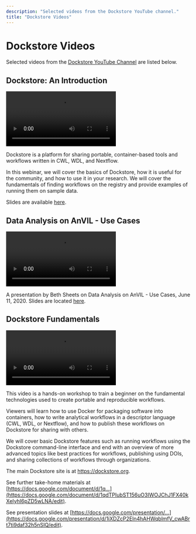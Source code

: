 ```yaml
---
description: "Selected videos from the Dockstore YouTube channel."
title: "Dockstore Videos"
---
```


# Dockstore Videos

Selected videos from the [Dockstore YouTube Channel](https://www.youtube.com/channel/UCFWNYqxQvVLAuZq8rdOSE4g) are listed below.

## Dockstore: An Introduction

<Video
  src="https://www.youtube.com/embed/1JWOVGzzgMc"
  title="Dockstore: An Introduction"
/>

Dockstore is a platform for sharing portable, container-based tools and workflows written in CWL, WDL, and Nextflow.

In this webinar, we will cover the basics of Dockstore, how it is useful for the community, and how to use it in your research. We will cover the fundamentals of finding workflows on the registry and provide examples of running them on sample data.

Slides are available [here](https://docs.google.com/presentation/d/1j4bB_bed5dJ36U3D5HQDHIewkpm_N5T-wSUlAAXj2VA/edit#slide=id.g7a57f04dce_0_151).

## Data Analysis on AnVIL - Use Cases

<Video
  src="https://www.youtube.com/embed/VE2J6-4wSNM"
  title="Data analysis on AnVIL - use cases"
/>

A presentation by Beth Sheets on Data Analysis on AnVIL - Use Cases, June 11, 2020. Slides are located [here](https://docs.google.com/presentation/d/12wykYlVHejSg2As1b83_ljkM8TRXpGQpwcWGmdUKrRU/edit#slide=id.p).

## Dockstore Fundamentals

<Video
  src="https://www.youtube.com/embed/shMr_Bd01Ko"
  title="Dockstore Fundamentals"
/>

This video is a hands-on workshop to train a beginner on the fundamental technologies used to create portable and reproducible workflows.

Viewers will learn how to use Docker for packaging software into containers, how to write analytical workflows in a descriptor language (CWL, WDL, or Nextflow), and how to publish these workflows on Dockstore for sharing with others.

We will cover basic Dockstore features such as running workflows using the Dockstore command-line interface and end with an overview of more advanced topics like best practices for workflows, publishing using DOIs, and sharing collections of workflows through organizations.

The main Dockstore site is at https://dockstore.org.

See further take-home materials at [https://docs.google.com/document/d/1q...](https://docs.google.com/document/d/1qdTPIubST156uO3IWOJChJ1FX40kXeIyhI6pZD5wLNA/edit).

See presentation slides at [https://docs.google.com/presentation/...](https://docs.google.com/presentation/d/1iXDZcP2Eln4hAHWqblmfV_cwABrt7ti9daf32h5nSIQ/edit).
